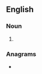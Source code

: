 ==English==

===Noun===
{{head|en|noun plural form}}

# {{plural of|batboy|lang=en}}

===Anagrams===
* {{anagrams|en|a=abbosty|bobstay}}